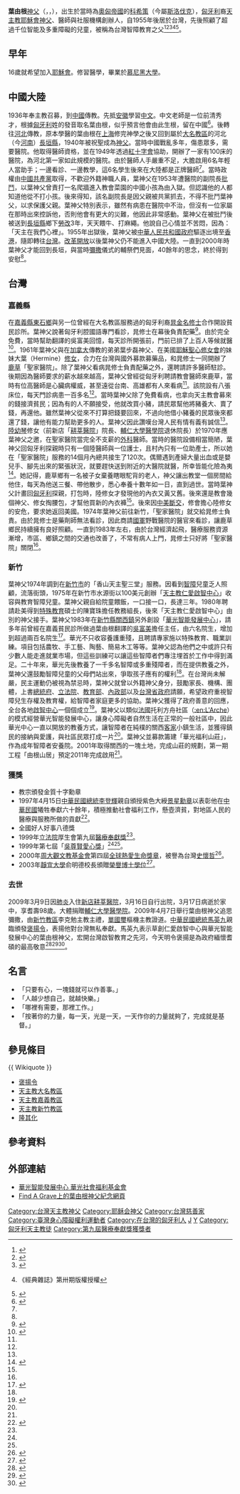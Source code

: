 {{Link style|time=2015-12-11T07:12:24+00:00}}
{{Infobox_Person
| name = 葉由根神父
|foreign_names =Rev. Fr. Istvan Jaschko, S.J.（[[拉丁語|拉丁語]]）<br>Stephen Jaschko（[[斯洛伐克語|斯洛伐克語]]）
| image name = Fr. Istvan Jaschko.jpg
| width = 250px
| job = [[天主教|天主教]][[耶穌會|耶穌會]]神父、醫師與<br/>社服機構創辦人
| period = 
| birthname =
| other_names =
| Sex = 男
| date of birth = {{birth date|1911|8|18}}
| place of birth = {{flag|Austria-Hungary}}[[科希策|科希策]]
| date of death = {{death date and age|2009|3|17|1911|8|18}}
| place of death = {{TWN}}[[新竹縣|新竹縣]][[關西鎮_(台灣)|關西鎮]]
| nationality = {{ROC}}
| residence =
| height =
| weight =
| party =
| religion = [[天主教|天主教]]
| spouse = 
| relatives = 
| educate = [[慕尼黑大學|慕尼黑大學]]
| past = 創辦聖家貧民醫院<br/>
天主教仁愛啟智中心<br/>
華光智能發展中心
| work =
| award =
金質十字勳章<br/>
紫色大綬景星勳章<br/> 
立法院厚生會第九屆醫療奉獻獎<br/> 
周大觀文教基金會第四屆全球熱愛生命獎章<br/>
靜宜大學榮譽博士學位<br/>
第七屆「吳尊賢愛心獎」<br/>
八德獎 <br/>
褒揚令
}}

'''葉由根'''[[神父|神父]]（{{lang-la|Rev. Fr. Istvan Jaschko, S.J.}}，{{lang-sk|Stephen Jaschko}}，{{bd|1911年|8月18日|2009年|3月17日|catIdx=Jaschko葉由根}}），出生於當時為[[奧匈帝國|奧匈帝國]]的[[科希策|科希策]]（今屬[[斯洛伐克|斯洛伐克]]），[[匈牙利|匈牙利]]裔[[天主教|天主教]][[耶穌會|耶穌會]][[神父|神父]]、醫師與社服機構創辦人，自1955年後居於台灣，先後照顧了超過千位智能及多重障礙的兒童，被稱為台灣智障教育之父<ref name="中央社">{{cite news |url=http://www.cna.com.tw/ReadNews/GlobalView_Read.aspx?magNo=5&magNum=107&pageNo=1 |title=愛台奉獻50餘年 神父葉由根 |work=中央社 |last=黃彥瑜 |date=2009-03-17 |accessdate=2009-03-18 |deadurl=yes |archiveurl=https://web.archive.org/web/20140221040234/http://www.cna.com.tw/ReadNews/GlobalView_Read.aspx?magNo=5&magNum=107&pageNo=1 |archivedate=2014-02-21 }}</ref><ref name="吳尊賢">{{cite web|url=http://tw.myblog.yahoo.com/thwu-org/article?mid=122&sc=1|title=由此生根‧無私奉獻──葉由根神父|work=吳尊賢文教公益基金會|publisher=Yahoo奇摩部落格|author=洪樹旺|date=2008-05-03|accessdate=2009-03-18}}{{dead link|date=2018年1月 |bot=InternetArchiveBot |fix-attempted=yes }}</ref><ref name="經典">{{cite journal|last= 胡宜芬|first= |authorlink= |coauthors= |title= 大愛一甲子 葉由根神父傳奇|journal= 經典雜誌|volume= |issue= 30|pages= |id= |url= http://www.rhythmsmonthly.com/?p=71#more-71|accessdate= 2009-05-06 |quote= |date=2001年1月}}</ref><ref name="Jesus">{{cite web|url=http://www.amdgchinese.org/big5/news_view.php?cat_id=N&order=29&page=3&show=20|title=大愛一甲子 葉由根神父傳奇|publisher=耶穌會中國省|accessdate=2009-05-08|deadurl=yes|archiveurl=https://web.archive.org/web/20140220132221/http://www.amdgchinese.org/big5/news_view.php?cat_id=N&order=29&page=3&show=20|archivedate=2014-02-20}}《經典雜誌》第卅期版權授權
</ref><ref name="吳尊賢2">{{cite web|url=http://www.thwu.org/wu/exhibit01_1.htm#04|title=台灣智障教育之父|publisher=吳尊賢文教公益基金會|accessdate=2009-05-07}}</ref>。

==早年==
16歲就希望加入[[耶穌會|耶穌會]]。修習醫學，畢業於[[慕尼黑大學|慕尼黑大學]]。

==中國大陸==
1936年奉主教召募，到[[中國|中國]]傳教。先抵[[安徽|安徽]]學習[[中文|中文]]。中文老師是一位前清秀才，根據[[匈牙利|匈牙利]]姓的發音取名葉由根，似乎預言他會由此生根，留在中國<ref name="厚生會">{{cite web|url=http://www.hwe.org.tw/award_winners_9_8.asp|title=葉由根|publisher=立法院厚生會|accessdate=2009-05-08}}</ref>。後轉往[[河北|河北]]傳教，原本學醫的葉由根在[[上海|上海]]修完神學之後又回到屬於[[天主教大名教區|大名教區]]的河北（今[[河南|河南]]）[[長垣縣|長垣縣]]，1940年被祝聖成為[[神父|神父]]。當時中國戰亂多年，傷患眾多，需要醫院。他取得醫師資格，並在1949年透過[[紅十字會|紅十字會]]協助，開辦了一家有100床的醫院，為河北第一家如此規模的醫院。由於醫師人手嚴重不足，大膽啟用6名年輕人當助手；一邊看診、一邊教學，這6名學生後來在大陸都是正牌醫師<ref name="吳尊賢"/>。當時政權由[[中國共產黨|中國共產黨]]取得，不歡迎外籍神職人員，葉神父在1953年遭醫院的副院長[[批鬥|批鬥]]，以葉神父曾責打一名爬牆進入教會菜園的中國小孩為由入獄。但認識他的人都知道他從不打小孩。後來得知，該名副院長是因父親被共黨抓去，不得不批鬥葉神父，以求保護父親。葉神父特別表示，雖然有病患在醫院中不治，但沒有一位家屬在那時出來控訴他，否則他會有更大的災難，他因此非常感動。葉神父在被批鬥後被送到[[長垣縣|長垣縣]]鄉下[[勞改|勞改]]3年，天天餵牛、打麻繩。他說自己心情並不苦悶，因為：「天主在我們心裡」。1955年出獄後，葉神父被[[中華人民共和國政府|中華人民共和國政府]]驅逐出境至[[香港|香港]]，隨即轉往[[台灣|台灣]]。[[改革開放|改革開放]]以後葉神父仍不能進入中國大陸。一直到2000年時葉神父才能回到長垣，與當時[[彌撒|彌撒]]儀式的輔祭們見面，40餘年的思念，終於得到安慰<ref name="Jesus"/>。

==台灣==
===嘉義縣===
在[[嘉義縣|嘉義縣]][[東石鄉_(台灣)|東石鄉]]與另一位曾經在大名教區服務過的匈牙利裔[[晁金名|晁金名]][[修士|修士]]合作開設貧民診所。葉神父說著匈牙利腔國語專門看診，晁修士在幕後負責配藥<ref name="范毅舜">{{cite web|url=http://blog.chinatimes.com/nicholas/archive/2009/04/07/392808.html|title=追思葉由根神父|author=范毅舜|date=2009-04-07|accessdate=2009-05-07|archive-url=https://web.archive.org/web/20090601052137/http://blog.chinatimes.com/nicholas/archive/2009/04/07/392808.html|archive-date=2009-06-01|dead-url=yes}}</ref>。由於完全免費，當時幫助翻譯的吳富美回憶，每天診所開張前，門前已排了上百人等候就醫<ref name="晁金明">{{cite web|url=http://oliviajuice.spaces.live.com/default.aspx?sa=63494058|title=晁金名 貧病人家的庇護天堂|author=薛桂文|accessdate=2009-05-11}}</ref>。1961年葉神父與在[[加拿大|加拿大]]傳教的弟弟葉步磊神父、在美國[[耶穌聖心修女會|耶穌聖心修女會]]的妹妹大葉（Hermine）[[修女|修女]]，合力在台灣與國外募款募藥品，和晁修士一同開辦了[[鹿草鄉|鹿草]]「聖家醫院」。除了葉神父看病晁修士負責配藥之外，還聘請許多醫師駐診。後期因為醫師要求的薪水越來越高，葉神父曾經從匈牙利聘請教會醫師來鹿草，當時有位高醫師是心臟病權威，甚至遠從台南、高雄都有人來看病<ref name="晁金明"/>。該院設有八張床位，每天門診病患一百多名<ref name="晁金明"/>。當時葉神父除了免費看病，也拿向天主教會募來的錢接濟貧民；因為有的人不願接受，他就改買小豬，請民眾幫他將豬養大、賣了錢，再還他。雖然葉神父從來不打算把錢要回來，不過向他借小豬養的民眾後來都還了錢，讓他有能力幫助更多的人。葉神父因此讚嘆台灣人民有情有義有誠信<ref name="厚生會"/>。[[陸幼琴|陸幼琴]]修女（前新店「[[耕莘醫院|耕莘醫院]]」院長、[[輔仁大學|輔仁大學]][[醫學院|醫學院]]退休院長）於1970年應葉神父之邀，在聖家醫院當完全不支薪的[[外科|外科]]醫師。當時的醫院設備相當簡陋，葉神父回匈牙利探親時只有一個陸醫師與一位護士，且村內只有一位助產士，所以她在「聖家醫院」服務的14個月內總共接生了120次。偶爾遇到產婦大量出血或是嬰兒手、腳先出來的緊張狀況，就要趕快送到附近的大醫院就醫，所幸皆能化險為夷<ref name="公共電視">{{cite news|title=克服障礙獻愛心　修女醫師陸幼琴  (中正E報) |url=http://www.peopo.org/portal.php?op=viewPost&articleId=16534|last=朱思怡|publisher=公共電視文化事業基金會|date=2008-05-21|accessdate=2009-05-07}}</ref>。她記得，鹿草鄉有一名被子女棄養瞎眼駝背的老人，神父讓出教堂一個房間給他住，每天為他送三餐、帶他散步，悉心奉養十數年如一日，直到過世。當時葉神父計畫回[[匈牙利|匈牙利]]探親，打包時，陸修女才發現他的內衣又黃又舊。後來還是教會幾個神父、修女掏腰包，才幫他買新的內衣褲<ref name="厚生會"/>。後來因[[中美斷交|中美斷交]]，修會擔心陸修女的安危，要求她返回美國。1974年葉神父前往新竹，「聖家醫院」就交給晁修士負責。由於晁修士是藥劑師無法看診，因此商請[[中華民國國軍|國軍]]野戰醫院的醫官來看診，讓鹿草鄉民持續擁有良好照顧。一直到1983年左右，由於台灣經濟起飛，醫療服務資源漸增，市區、鄉鎮之間的交通也改善了，不常有病人上門，晁修士只好將「聖家醫院」關閉<ref name="晁金明"/>。

===新竹===
葉神父1974年調到在[[新竹市|新竹市]]的「香山天主聖三堂」服務。因看到[[智障|智障]]兒童乏人照顧，流落街頭，1975年在新竹市水源街以100美元創辦「[[天主教仁愛啟智中心|天主教仁愛啟智中心]]」收容與教育智障兒童。葉神父親自給院童餵飯，一口接一口，長達三年。1980年聘請赴美得到[[特殊教育|特殊教育]]碩士的陳寶珠擔任教務組長，後來「天主教仁愛啟智中心」由別的神父接手。葉神父1983年在[[新竹縣|新竹縣]][[關西鎮_(台灣)|關西鎮]]另外創設「[[華光智能發展中心|華光智能發展中心]]」，請多年前曾經在嘉義貧民診所做過葉由根翻譯的[[吳富美|吳富美]]擔任主任，由六名院生，增加到超過兩百名院生<ref name="吳富美">{{cite web|url=http://www.thwu.org/wu/exhibit01_4.htm#014|title=愛與尊嚴的教育者 吳富美|publisher=吳尊賢文教公益基金會|date=2004|accessdate=2009-05-07}}</ref>。華光不只收容養護重殘，且聘請專家施以特殊教育、職業訓練。項目包括農牧、手工藝、陶藝、簡易木工等等。葉神父認為他們之中或許只有少數人能走進就業市場，但這些訓練可以讓這些智障者們專注埋首於工作中得到滿足。二十年來，華光先後教養了一千多名智障或多重殘障者，而在提供教養之外，葉神父還鼓勵智障兒童的父母們站出來，爭取孩子應有的權利<ref name="吳尊賢2"/>。在台灣尚未解嚴，民主運動仍被視為禁忌時，葉神父就曾以外籍神父身分，鼓勵家長、機構、團體，上書[[總統府|總統府]]、[[立法院|立法院]]、[[中華民國教育部|教育部]]、[[中華民國內政部|內政部]]以及[[台灣省政府|台灣省政府]]請願，希望政府重視智障兒生存權及教育權，給智障者家庭更多的協助。葉神父獲得了政府善意的回應，全台各地[[啟智中心|啟智中心]]一個個成立<ref name="真理">{{cite web|url=http://www.tianzhu.org/tw/tz_newsd.php?news_id=9682&n_date=|title=葉由根神父生平|publisher=天主教亞洲真理電台|accessdate=2009-05-07}}{{Dead link|date=2020年7月 |bot=InternetArchiveBot |fix-attempted=yes }}</ref>。葉神父以類似[[法國|法國]]托利方舟社區（[[:en:L'Arche|:en:L'Arche]]）的模式經營華光智能發展中心，讓身心障礙者自然生活在正常的一般社區中，因此華光中心一直以開放的教養方式，讓智障者在純樸的關西[[客家|客家]]小鎮生活，並獲得鎮民的接納與愛護，與社區民眾打成一片<ref name="吳尊賢2"/>。葉神父並募款籌建「華光福利山莊」，作為成年智障者安養院。2001年取得關西的一塊土地，完成山莊的規劃，第一期工程「由根山居」預定2011年完成啟用<ref name="真理"/>。

===獲獎===
*教宗頒發金質十字勳章
*1997年4月15日[[中華民國總統|中華民國總統]][[李登輝|李登輝]]親自頒授紫色大綬[[景星勳章|景星勳章]]以表彰他在[[中華民國|中華民國]]犧牲奉獻六十餘年，積極推動社會福利工作，懸壺濟貧，對地區人民的醫療與服務所做的貢獻<ref name="周大觀1">{{cite web|url=http://www.ta.org.tw/86news/860415.html|title=李總統贈勳葉由根神父|last=張慧英|accessdate=2009-05-07}}{{dead link|date=2018年1月 |bot=InternetArchiveBot |fix-attempted=yes }}</ref>。
*全國好人好事八德獎
*1999年[[立法院|立法院]]厚生會第九屆[[醫療奉獻獎|醫療奉獻獎]]<ref name="厚生會"/>。
*1999年第七屆「[[吳尊賢愛心獎|吳尊賢愛心獎]]」<ref name="吳尊賢"/><ref name="吳尊賢2"/>。
*2000年[[周大觀文教基金會|周大觀文教基金會]]第四屆[[全球熱愛生命獎章|全球熱愛生命獎章]]，被譽為台灣[[史懷哲|史懷哲]]<ref name="周大觀2">{{cite web|url=http://www.ta.org.tw/web/c7_20.html|title=台灣史懷哲－葉由根神父【大愛生根‧一生奉獻】|last=黃靜宜|publisher=周大觀文教基金會|accessdate=2009-05-07|deadurl=yes|archiveurl=https://web.archive.org/web/20090520194801/http://www.ta.org.tw/web/c7_20.html|archivedate=2009-05-20}}</ref>。
*2003年[[靜宜大學|靜宜大學]]俞明德校長頒贈[[榮譽博士學位|榮譽博士學位]]<ref name="靜宜">{{cite web|url=http://www.puaa.org.tw/puaa/communicate/001/word_04.doc|title=葉由根神父獲頒靜宜榮譽博士學位|accessdate=2009-05-07|deadurl=yes|archiveurl=https://web.archive.org/web/20041230002558/http://www.puaa.org.tw/puaa/communicate/001/word_04.doc|archivedate=2004-12-30}}</ref>。

===去世===
{{Wikisource|總統華總二榮字第09810020141號令}}
2009年3月9日因[[肺炎|肺炎]]入住[[新店區|新店]][[耕莘醫院|耕莘醫院]]，3月16日自行出院，3月17日病逝於家中，享耆壽98歲。大體捐贈[[輔仁大學|輔仁大學]][[醫學院|醫學院]]。2009年4月7日舉行葉由根神父追思彌撒，由[[天主教新竹教區|新竹教區]]李克勉主教主禮，[[單國璽|單國璽]]樞機主教證道。[[中華民國總統|中華民國總統]][[馬英九|馬英九]]親臨頒發[[褒揚令|褒揚令]]，表揚他對台灣無私奉獻。馬英九表示草創仁愛啟智中心與華光智能發展中心的葉由根神父，宏開台灣啟智教育之先河，今天明令褒揚是為政府緬懷耆碩的最高敬意<ref name="JS">{{cite web|url=http://www.amdgchinese.org/big5/news_view.php?cat_id=N&order=18&page=2&show=10|title=耶穌會士葉由根神父追思彌撒 單樞機證道|publisher=耶穌會中華省|date=2009-04-08|accessdate=2009-05-08|deadurl=yes|archiveurl=https://web.archive.org/web/20150119014815/http://www.amdgchinese.org/big5/news_view.php?cat_id=N&order=18&page=2&show=10|archivedate=2015-01-19}}</ref><ref name="中央社2">{{cite news|title=馬英九頒贈褒揚令表揚葉由根神父對台奉獻|last=張靜茹|url=http://www.cna.com.tw/SearchNews/doDetail.aspx?id=200904070149|publisher=中央社|accessdate=2009-05-07|deadurl=yes|archiveurl=https://web.archive.org/web/20150119020140/http://www.cna.com.tw/SearchNews/doDetail.aspx?id=200904070149|archivedate=2015-01-19}}</ref><ref name="褒揚令">{{cite web|url=http://www.amdgchinese.org/big5/news_view.php?cat_id=N&order=17&page=2&show=10|title=【總統褒揚令】華總褒字第1013號|publisher=耶穌會中華省|date=2009-04-08|accessdate=2009-05-08|deadurl=yes|archiveurl=https://web.archive.org/web/20150119014203/http://www.amdgchinese.org/big5/news_view.php?cat_id=N&order=17&page=2&show=10|archivedate=2015-01-19}}</ref>。

==名言==
*「只要有心，一塊錢就可以作善事。」
*「人越少想自己，就越快樂。」
*「哪裡有需要，那裡工作。」
*「按著你的力量，每一天，光是一天，一天作你的力量就夠了，完成就是基督。」

==參見條目==
{{ Wikiquote }}
*[[褒揚令|褒揚令]]
*[[天主教大名教區|天主教大名教區]]
*[[天主教嘉義教區|天主教嘉義教區]]
*[[天主教新竹教區|天主教新竹教區]]
*[[隆其化|隆其化]]

==參考資料==
{{reflist|2}}

==外部連結==
*[https://web.archive.org/web/20080905103328/http://tw.myblog.yahoo.com/hua-kuang  華光智能發展中心 華光社會福利基金會]
*[https://www.findagrave.com/memorial/34935522/setphnus-jaschko Find A Grave上的葉由根神父紀念網頁]

{{DEFAULTSORT:Jaschko, Istvan}}

[[Category:台灣天主教神父|Category:台灣天主教神父]]
[[Category:耶稣会神父|Category:耶稣会神父]]
[[Category:台灣慈善家|Category:台灣慈善家]]
[[Category:臺灣身心障礙權利運動者|Category:臺灣身心障礙權利運動者]]
[[Category:在台灣的匈牙利人|Category:在台灣的匈牙利人]]
[[Category:慕尼黑大學校友|J]]
[[Category:獲頒授景星勳章者|Y]]
[[Category:匈牙利天主教徒|Category:匈牙利天主教徒]]
[[Category:第九屆醫療奉獻獎獲獎者|Category:第九屆醫療奉獻獎獲獎者]]